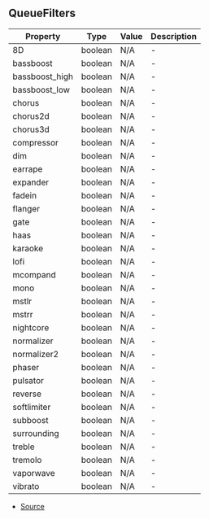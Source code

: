 ## QueueFilters


| Property | Type | Value | Description |
| ----------- | ----------- | ----------- | ----------- |
| 8D | boolean | N/A | - |
| bassboost | boolean | N/A | - |
| bassboost_high | boolean | N/A | - |
| bassboost_low | boolean | N/A | - |
| chorus | boolean | N/A | - |
| chorus2d | boolean | N/A | - |
| chorus3d | boolean | N/A | - |
| compressor | boolean | N/A | - |
| dim | boolean | N/A | - |
| earrape | boolean | N/A | - |
| expander | boolean | N/A | - |
| fadein | boolean | N/A | - |
| flanger | boolean | N/A | - |
| gate | boolean | N/A | - |
| haas | boolean | N/A | - |
| karaoke | boolean | N/A | - |
| lofi | boolean | N/A | - |
| mcompand | boolean | N/A | - |
| mono | boolean | N/A | - |
| mstlr | boolean | N/A | - |
| mstrr | boolean | N/A | - |
| nightcore | boolean | N/A | - |
| normalizer | boolean | N/A | - |
| normalizer2 | boolean | N/A | - |
| phaser | boolean | N/A | - |
| pulsator | boolean | N/A | - |
| reverse | boolean | N/A | - |
| softlimiter | boolean | N/A | - |
| subboost | boolean | N/A | - |
| surrounding | boolean | N/A | - |
| treble | boolean | N/A | - |
| tremolo | boolean | N/A | - |
| vaporwave | boolean | N/A | - |
| vibrato | boolean | N/A | - |


- [Source](https://github.com/Androz2091/discord-player/blob/4177c53/packages/discord-player/src/types/types.ts#L18)
